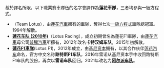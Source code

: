 {{NoteTA
|G1=F1
}}
基於譯名所限，以下職業賽車隊伍的名字會譯作為'''蓮花車隊'''，三者均參與一級方程式。

*'''{{le|蓮花車隊 (1954年)|Team_Lotus}}'''（Team Lotus），由[[蓮花汽車|蓮花汽車]]擁有的車隊，奪得七次[[一級方程式|一級方程式]]車隊總冠軍。1994年解散。
*'''[[蓮花车队_(2010年)|蓮花车队 (2010年)]]'''（Lotus Racing），成立初期曾名為蓮花F1車隊，由[[蓮花汽車|蓮花汽車]]母公司[[普騰汽車|普騰汽車]]所擁有，2012年改名'''卡特汉姆车队'''，2015年初解散。
*'''[[蓮花F1車隊|蓮花F1車隊]]'''(Lotus F1)，2012年成立，由[[基尼资本|基尼资本]]拥有，以其合作伙伴[[莲花汽车|莲花汽车]]命名，官方中文名称'''路特斯F1车队'''，2016年雷诺从基尼资本手中收回路特斯F1车队的股份，再次以'''雷诺车队'''回归。2021年改名为'''[[阿尔派车队|阿尔派车队]]'''。
{{Disambig|cat=组织机构消歧义}}